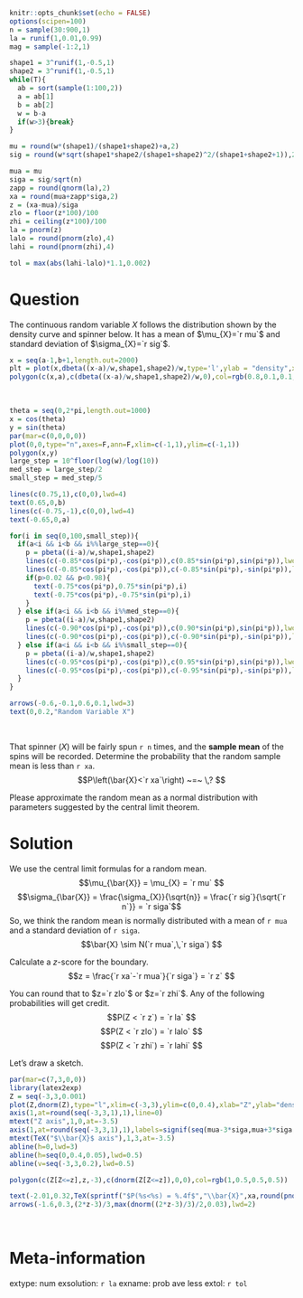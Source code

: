 ```r
knitr::opts_chunk$set(echo = FALSE)
options(scipen=100)
n = sample(30:900,1)
la = runif(1,0.01,0.99)
mag = sample(-1:2,1)

shape1 = 3^runif(1,-0.5,1)
shape2 = 3^runif(1,-0.5,1)
while(T){
  ab = sort(sample(1:100,2))
  a = ab[1]
  b = ab[2]
  w = b-a
  if(w>3){break}
}

mu = round(w*(shape1)/(shape1+shape2)+a,2)
sig = round(w*sqrt(shape1*shape2/(shape1+shape2)^2/(shape1+shape2+1)),2)

mua = mu
siga = sig/sqrt(n)
zapp = round(qnorm(la),2)
xa = round(mua+zapp*siga,2)
z = (xa-mua)/siga
zlo = floor(z*100)/100
zhi = ceiling(z*100)/100
la = pnorm(z)
lalo = round(pnorm(zlo),4)
lahi = round(pnorm(zhi),4)

tol = max(abs(lahi-lalo)*1.1,0.002)

```

Question
========

The continuous random variable $X$ follows the distribution shown by the density curve and spinner below. It has a mean of $\mu_{X}=`r mu`$ and standard deviation of $\sigma_{X}=`r sig`$.

```r
x = seq(a-1,b+1,length.out=2000)
plt = plot(x,dbeta((x-a)/w,shape1,shape2)/w,type='l',ylab = "density",xlab="X")
polygon(c(x,a),c(dbeta((x-a)/w,shape1,shape2)/w,0),col=rgb(0.8,0.1,0.1,0.5))
```
\

```r
theta = seq(0,2*pi,length.out=1000)
x = cos(theta)
y = sin(theta)
par(mar=c(0,0,0,0))
plot(0,0,type="n",axes=F,ann=F,xlim=c(-1,1),ylim=c(-1,1))
polygon(x,y)
large_step = 10^floor(log(w)/log(10))
med_step = large_step/2
small_step = med_step/5

lines(c(0.75,1),c(0,0),lwd=4)
text(0.65,0,b)
lines(c(-0.75,-1),c(0,0),lwd=4)
text(-0.65,0,a)

for(i in seq(0,100,small_step)){
  if(a<i && i<b && i%%large_step==0){
    p = pbeta((i-a)/w,shape1,shape2)
    lines(c(-0.85*cos(pi*p),-cos(pi*p)),c(0.85*sin(pi*p),sin(pi*p)),lwd=2)
    lines(c(-0.85*cos(pi*p),-cos(pi*p)),c(-0.85*sin(pi*p),-sin(pi*p)),lwd=2)
    if(p>0.02 && p<0.98){
      text(-0.75*cos(pi*p),0.75*sin(pi*p),i)
      text(-0.75*cos(pi*p),-0.75*sin(pi*p),i)
    }
  } else if(a<i && i<b && i%%med_step==0){
    p = pbeta((i-a)/w,shape1,shape2)
    lines(c(-0.90*cos(pi*p),-cos(pi*p)),c(0.90*sin(pi*p),sin(pi*p)),lwd=1)
    lines(c(-0.90*cos(pi*p),-cos(pi*p)),c(-0.90*sin(pi*p),-sin(pi*p)),lwd=1)
  } else if(a<i && i<b && i%%small_step==0){
    p = pbeta((i-a)/w,shape1,shape2)
    lines(c(-0.95*cos(pi*p),-cos(pi*p)),c(0.95*sin(pi*p),sin(pi*p)),lwd=1)
    lines(c(-0.95*cos(pi*p),-cos(pi*p)),c(-0.95*sin(pi*p),-sin(pi*p)),lwd=1)
  }
}

arrows(-0.6,-0.1,0.6,0.1,lwd=3)
text(0,0.2,"Random Variable X")
```
\

That spinner ($X$) will be fairly spun `r n` times, and the **sample mean** of the spins will be recorded. Determine the probability that the random sample mean is less than `r xa`.
$$P\left(\bar{X}<`r xa`\right) ~=~ \,? $$

Please approximate the random mean as a normal distribution with parameters suggested by the central limit theorem.


Solution
========

We use the central limit formulas for a random mean.
$$\mu_{\bar{X}} = \mu_{X} = `r mu` $$
$$\sigma_{\bar{X}} = \frac{\sigma_{X}}{\sqrt{n}} = \frac{`r sig`}{\sqrt{`r n`}} = `r siga`$$
So, we think the random mean is normally distributed with a mean of `r mua` and a standard deviation of `r siga`.
$$\bar{X} \sim N(`r mua`,\,`r siga`) $$

Calculate a $z$-score for the boundary.
$$z = \frac{`r xa`-`r mua`}{`r siga`} = `r z` $$

You can round that to $z=`r zlo`$ or $z=`r zhi`$. Any of the following probabilities will get credit.
$$P(Z < `r z`) = `r la` $$
$$P(Z < `r zlo`) = `r lalo` $$
$$P(Z < `r zhi`) = `r lahi` $$



Let's draw a sketch.

```r
par(mar=c(7,3,0,0))
library(latex2exp)
Z = seq(-3,3,0.001)
plot(Z,dnorm(Z),type="l",xlim=c(-3,3),ylim=c(0,0.4),xlab="Z",ylab="density",axes=F,ann=F,lwd=3)
axis(1,at=round(seq(-3,3,1),1),line=0)
mtext("Z axis",1,0,at=-3.5)
axis(1,at=round(seq(-3,3,1),1),labels=signif(seq(mua-3*siga,mua+3*siga,length.out=7),4),line=3)
mtext(TeX("$\\bar{X}$ axis"),1,3,at=-3.5)
abline(h=0,lwd=3)
abline(h=seq(0,0.4,0.05),lwd=0.5)
abline(v=seq(-3,3,0.2),lwd=0.5)

polygon(c(Z[Z<=z],z,-3),c(dnorm(Z[Z<=z]),0,0),col=rgb(1,0.5,0.5,0.5))

text(-2.01,0.32,TeX(sprintf("$P(%s<%s) = %.4f$","\\bar{X}",xa,round(pnorm(z),4))))
arrows(-1.6,0.3,(2*z-3)/3,max(dnorm((2*z-3)/3)/2,0.03),lwd=2)
```
\








Meta-information
================
extype: num
exsolution: `r la`
exname: prob ave less
extol: `r tol`
